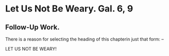 # Let Us Not Be Weary.  Gal. 6, 9
## Follow-Up Work. {-}

There is a reason for selecting the heading of this chapterin just that form: --

LET US NOT BE WEARY!


